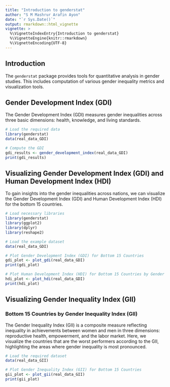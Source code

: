 ```yaml
---
title: "Introduction to genderstat"
author: "S M Mashrur Arafin Ayon"
date: "`r Sys.Date()`"
output: rmarkdown::html_vignette
vignette: >
  %\VignetteIndexEntry{Introduction to genderstat}
  %\VignetteEngine{knitr::rmarkdown}
  %\VignetteEncoding{UTF-8}
---
```



## Introduction

The `genderstat` package provides tools for quantitative analysis in gender studies. This includes computation of various gender inequality metrics and visualization tools.


## Gender Development Index (GDI)

The Gender Development Index (GDI) measures gender inequalities across three basic dimensions: health, knowledge, and living standards. 

```r
# Load the required data
library(genderstat)
data(real_data_GDI)

# Compute the GDI
gdi_results <- gender_development_index(real_data_GDI)
print(gdi_results)
```



## Visualizing Gender Development Index (GDI) and Human Development Index (HDI)

To gain insights into the gender inequalities across nations, we can visualize the Gender Development Index (GDI) and Human Development Index (HDI) for the bottom 15 countries.

```r
# Load necessary libraries
library(genderstat)
library(ggplot2)
library(dplyr)
library(reshape2)

# Load the example dataset
data(real_data_GDI)

# Plot Gender Development Index (GDI) for Bottom 15 Countries
gdi_plot <- plot_gdi(real_data_GDI)
print(gdi_plot)

# Plot Human Development Index (HDI) for Bottom 15 Countries by Gender
hdi_plot <- plot_hdi(real_data_GDI)
print(hdi_plot)
```

## Visualizing Gender Inequality Index (GII)

### Bottom 15 Countries by Gender Inequality Index (GII)

The Gender Inequality Index (GII) is a composite measure reflecting inequality in achievements between women and men in three dimensions: reproductive health, empowerment, and the labor market. Here, we visualize the countries that are the worst performers according to the GII, highlighting the areas where gender inequality is most pronounced.

```r
# Load the required dataset
data(real_data_GII)

# Plot Gender Inequality Index (GII) for Bottom 15 Countries
gii_plot <- plot_gii(real_data_GII)
print(gii_plot)
```


